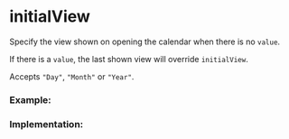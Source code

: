 
<Meta of={InitialViewStories} />

# initialView

<DefaultValue value="Day" />

Specify the view shown on opening the calendar when there is no `value`.

If there is a `value`, the last shown view will override `initialView`.

Accepts `"Day"`, `"Month"` or `"Year"`.

### Example:

<Story of={InitialViewStories.Example} />

### Implementation:

<Story of={InitialViewStories.Implementation} />
